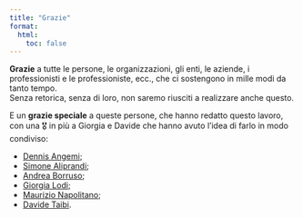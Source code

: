 ```yaml
---
title: "Grazie"
format:
  html:
    toc: false
---
```


**Grazie** a tutte le persone, le organizzazioni, gli enti, le aziende, i professionisti e le professioniste, ecc., che ci sostengono in mille modi da tanto tempo.<br>
Senza retorica, senza di loro, non saremo riusciti a realizzare anche questo.

E un **grazie speciale** a queste persone, che hanno redatto questo lavoro, con una 🎖️ in più a Giorgia e Davide che hanno avuto l'idea di farlo in modo condiviso:

- [Dennis Angemi](https://twitter.com/DennisAngemi);
- [Simone Aliprandi](https://twitter.com/simonealiprandi);
- [Andrea Borruso](https://twitter.com/aborruso);
- [Giorgia Lodi](https://twitter.com/GiorgiaLodi);
- [Maurizio Napolitano](https://twitter.com/napo);
- [Davide Taibi](https://twitter.com/dataibi).


